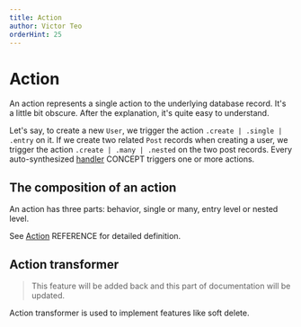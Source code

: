 ```yaml
---
title: Action
author: Victor Teo
orderHint: 25
---
```



# Action

An action represents a single action to the underlying database record. It's a
little bit obscure. After the explanation, it's quite easy to understand.

Let's say, to create a new `User`, we trigger the action 
`.create | .single | .entry` on it. If we create two related `Post` records 
when creating a user, we trigger the action `.create | .many | .nested` on the
two post records. Every auto-synthesized 
[handler](/concepts/components/teo-schema/handler)
<span className="concept">CONCEPT</span> 
triggers one or more actions.

## The composition of an action

An action has three parts: behavior, single or many, entry level or nested 
level.

See [Action](/reference/api-reference/schema-reference#action)
<span className="concept">REFERENCE</span> for detailed definition.

## Action transformer

> This feature will be added back and this part of documentation will be 
> updated.

Action transformer is used to implement features like soft delete.

<PrevNext />